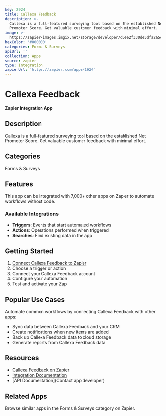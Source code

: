 ```yaml
---
key: 2924
title: Callexa Feedback
description: >-
  Callexa is a full-featured surveying tool based on the established Net
  Promoter Score. Get valuable customer feedback with minimal effort.
image: >-
  https://zapier-images.imgix.net/storage/developer/d3ee2f330de5dfa2a5c2c6d8d3457c8c.png?auto=format%2Ccompress&ixlib=python-3.0.0&q=50
hexColor: '#000000'
categories: Forms & Surveys
apiUrl: ''
collection: Apps
source: zapier
type: Integration
zapierUrl: 'https://zapier.com/apps/2924'
---
```

# Callexa Feedback

**Zapier Integration App**

## Description

Callexa is a full-featured surveying tool based on the established Net Promoter Score. Get valuable customer feedback with minimal effort.

## Categories

Forms & Surveys

## Features

This app can be integrated with 7,000+ other apps on Zapier to automate workflows without code.

### Available Integrations

- **Triggers**: Events that start automated workflows
- **Actions**: Operations performed when triggered
- **Searches**: Find existing data in the app

## Getting Started

1. [Connect Callexa Feedback to Zapier](https://zapier.com/apps/2924)
2. Choose a trigger or action
3. Connect your Callexa Feedback account
4. Configure your automation
5. Test and activate your Zap

## Popular Use Cases

Automate common workflows by connecting Callexa Feedback with other apps:

- Sync data between Callexa Feedback and your CRM
- Create notifications when new items are added
- Back up Callexa Feedback data to cloud storage
- Generate reports from Callexa Feedback data

## Resources

- [Callexa Feedback on Zapier](https://zapier.com/apps/2924)
- [Integration Documentation](https://zapier.com/apps/2924/integrations)
- [API Documentation](Contact app developer)

## Related Apps

Browse similar apps in the Forms & Surveys category on Zapier.
